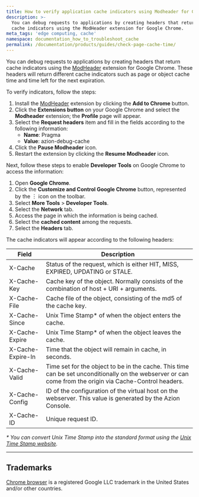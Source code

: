 ```yaml
---
title: How to verify application cache indicators using Modheader for Google Chrome
description: >-
  You can debug requests to applications by creating headers that return
  cache indicators using the ModHeader extension for Google Chrome.
meta_tags: 'edge computing, cache'
namespace: documentation_how_to_troubleshoot_cache
permalink: /documentation/products/guides/check-page-cache-time/
---
```


You can debug requests to applications by creating headers that return cache indicators using the [ModHeader](https://modheader.com/) extension for Google Chrome. These headers will return different cache indicators such as page or object cache time and time left for the next expiration.

To verify indicators, follow the steps:

1. Install the [ModHeader](https://chrome.google.com/webstore/detail/modheader-modify-http-hea/idgpnmonknjnojddfkpgkljpfnnfcklj) extension by clicking the **Add to Chrome** button.
2. Click the **Extensions button** on your Google Chrome and select the **Modheader** extension; the **Profile** page will appear.
3. Select the **Request headers** item and fill in the fields according to the following information:
   - **Name**: Pragma
   - **Value**: azion-debug-cache
4. Click the **Pause Modheader** icon.
5. Restart the extension by clicking the **Resume Modheader** icon.

Next, follow these steps to enable **Developer Tools** on Google Chrome to access the information:

1. Open **Google Chrome**.
2. Click the **Customize and Control Google Chrome** button, represented by the ︙ icon on the toolbar.
3. Select **More Tools** > **Developer Tools**.
4. Select the **Network** tab.
5. Access the page in which the information is being cached.
6. Select the **cached content** among the requests.
7. Select the **Headers** tab.

The cache indicators will appear according to the following headers:

| Field | Description |
| --- | --- |
| X-Cache | Status of the request, which is either HIT, MISS, EXPIRED, UPDATING or STALE. |
| X-Cache-Key | Cache key of the object. Normally consists of the combination of host + URI + arguments. |
| X-Cache-File | Cache file of the object, consisting of the md5 of the cache key. |
| X-Cache-Since | Unix Time Stamp* of when the object enters the cache. |
| X-Cache-Expire | Unix Time Stamp* of when the object leaves the cache. |
| X-Cache-Expire-In | Time that the object will remain in cache, in seconds. |
| X-Cache-Valid | Time set for the object to be in the cache. This time can be set unconditionally on the webserver or can come from the origin via Cache-Control headers. |
| X-Cache-Config | ID of the configuration of the virtual host on the webserver. This value is generated by the Azion Console. |
| X-Cache-ID | Unique request ID. |

*\* You can convert Unix Time Stamp into the standard format using the [Unix Time Stamp website](http://www.unixtimestamp.com/).*

---

## Trademarks

[Chrome browser](https://www.google.com/chrome/) is a registered Google LLC trademark in the United States and/or other countries.